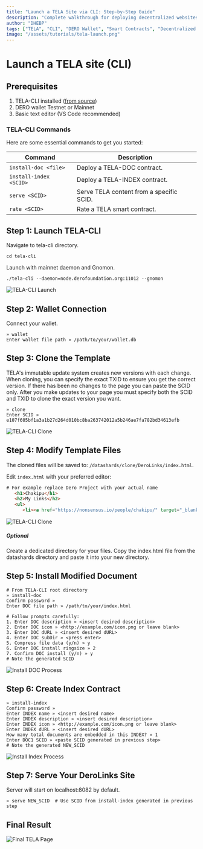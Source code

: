 ```yaml
---
title: "Launch a TELA Site via CLI: Step-by-Step Guide"
description: "Complete walkthrough for deploying decentralized websites using TELA-CLI, including wallet setup, template modification, and smart contract deployment."
author: "DHEBP"
tags: ["TELA", "CLI", "DERO Wallet", "Smart Contracts", "Decentralized Hosting"]
image: "/assets/tutorials/tela-launch.png"
---
```




# Launch a TELA site (CLI)

## Prerequisites
1. TELA-CLI installed ([from source](https://github.com/civilware/tela))
2. DERO wallet Testnet or Mainnet
3. Basic text editor (VS Code recommended)

### TELA-CLI Commands

Here are some essential commands to get you started:

| Command | Description |
|---------|-------------|
| `install-doc <file>` | Deploy a TELA-DOC contract. |
| `install-index <SCID>` | Deploy a TELA-INDEX contract. |
| `serve <SCID>` | Serve TELA content from a specific SCID. |
| `rate <SCID>` | Rate a TELA smart contract. |

## Step 1: Launch TELA-CLI
Navigate to tela-cli directory.
```
cd tela-cli
```
Launch with mainnet daemon and Gnomon.
```
./tela-cli --daemon=node.derofoundation.org:11012 --gnomon
```

![TELA-CLI Launch](/assets/tutorials/tela-launch.png)

## Step 2: Wallet Connection
Connect your wallet.
```
» wallet 
Enter wallet file path » /path/to/your/wallet.db 
```

## Step 3: Clone the Template
TELA's immutable update system creates new versions with each change. When cloning, you can specify the exact TXID to ensure you get the correct version. If there has been no changes to the page you can paste the SCID only. After you make updates to your page you must specify both the SCID and TXID to clone the exact version you want.
```
» clone
Enter SCID » e107f605bf1a3a1b27d264d010bc8ba263742012a5b246ae7fa782bd34613efb
```
![TELA-CLI Clone](/assets/tutorials/tela-clone.png)

## Step 4: Modify Template Files
The cloned files will be saved to: `/datashards/clone/DeroLinks/index.html`.

Edit `index.html` with your preferred editor:
```html
# For example replace Dero Project with your actual name
   <h1>Chakipu</h1>
   <h2>My Links</h2>
   <ul>
      <li><a href="https://nonsensus.io/people/chakipu/" target="_blank">Nonsensus Profile</a></li>
```
![TELA-CLI Clone](/assets/tutorials/tela-edit.png)
##### Optional
Create a dedicated directory for your files. Copy the index.html file from the datashards directory and paste it into your new directory.

## Step 5: Install Modified Document
```
# From TELA-CLI root directory
» install-doc 
Confirm password »
Enter DOC file path » /path/to/your/index.html

# Follow prompts carefully:
1. Enter DOC description » <insert desired description>
2. Enter DOC icon » <http://example.com/icon.png or leave blank>
3. Enter DOC dURL » <insert desired dURL>
4. Enter DOC subDir » <press enter>
5. Compress file data (y/n) » y
6. Enter DOC install ringsize » 2
7. Confirm DOC install (y/n) » y
# Note the generated SCID
```

![Install DOC Process](/assets/tutorials/tela-install-doc.png)

## Step 6: Create Index Contract
```
» install-index
Confirm password »
Enter INDEX name » <insert desired name>
Enter INDEX description » <insert desired description>
Enter INDEX icon » <http://example.com/icon.png or leave blank>
Enter INDEX dURL » <insert desired dURL>
How many total documents are embedded in this INDEX? » 1
Enter DOC1 SCID » <paste SCID generated in previous step>
# Note the generated NEW_SCID
```
![Install Index Process](/assets/tutorials/tela-install-index.png)

## Step 7: Serve Your DeroLinks Site
Server will start on localhost:8082 by default.
```
» serve NEW_SCID  # Use SCID from install-index generated in previous step
```
## Final Result
![Final TELA Page](/assets/tutorials/tela-final.png)